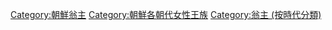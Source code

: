 [[Category:朝鮮翁主|Category:朝鮮翁主]]
[[Category:朝鮮各朝代女性王族|Category:朝鮮各朝代女性王族]]
[[Category:翁主_(按時代分類)|Category:翁主 (按時代分類)]]